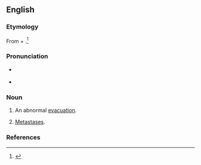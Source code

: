 ==English==

===Etymology===
From {{der|en|la|ab|t=from}} + {{m|la|evacuare||evacuation}}.<ref>{{cite-book|last=|first=|authorlink=|coauthors=|editor=Thomas, Clayton L.|others=|title=Taber's Encyclopedic Medical Dictionary|year=1940|url=|format=|accessdate=|accessyear=|accessmonth=|edition=5th|date=|year_published=1993|month=|publisher=F. A. Davis Company|location=Philadelphia, PA|doi=|isbn=0-8036-8313-8|lccn=|ol=|pages=6|chapter=|chapterurl=|quote=}}</ref>

===Pronunciation===
* {{a|US}} {{IPA|en|/æb.iˌvæk.juˈeɪ.ʃn̩/}}
* {{rhymes|en|eɪʃən|s=6}}

===Noun===
{{en-noun}}

# {{lb|en|medicine}} An abnormal [[evacuation]].
# {{lb|en|medical}} [[metastasis|Metastases]].

===References===
<references/>